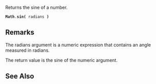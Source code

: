 Returns the sine of a number.

 '''Math'''.'''sin(''' radians ''')'''

==Remarks==
The radians argument is a numeric expression that contains an angle measured in radians.

The return value is the sine of the numeric argument.


==See Also==

              

              

              

              

              
